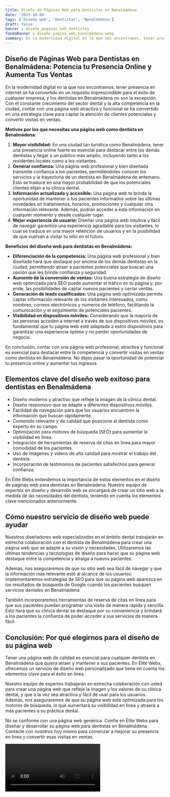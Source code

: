 ```yaml
---
title: Diseño de Páginas Web para Dentistas en Benalmádena
date: '2023-10-04'
tags: ['Diseño web', 'Dentistas', 'Benalmádena']
draft: false
banner : diseño_paginas_web_dentistas
fondoBanner : diseño_pagina_web_benalmádena.webp
summary: En la modernidad digital en la que nos encontramos, tener presencia en internet se ha convertido en un requisito imprescindible para el éxito de cualquier empresa, y los dentistas en Benalmádena no son la excepción. Con el constante crecimiento del sector dental y la alta competencia en la ciudad, contar con una página web atractiva y funcional se ha convertido en una estrategia clave para captar la atención de clientes potenciales y convertir visitas en ventas.
---
```


## Diseño de Páginas Web para Dentistas en Benalmádena: Potencia tu Presencia Online y Aumenta Tus Ventas

En la modernidad digital en la que nos encontramos, tener presencia en internet se ha convertido en un requisito imprescindible para el éxito de cualquier empresa, y los dentistas en Benalmádena no son la excepción. Con el constante crecimiento del sector dental y la alta competencia en la ciudad, contar con una página web atractiva y funcional se ha convertido en una estrategia clave para captar la atención de clientes potenciales y convertir visitas en ventas.

**Motivos por los que necesitas una página web como dentista en Benalmádena:**
1. **Mayor visibilidad:** En una ciudad tan turística como Benalmádena, tener una presencia online fuerte es esencial para destacar entre los demás dentistas y llegar a un público más amplio, incluyendo tanto a los residentes locales como a los visitantes.
2. **Generar confianza:** Una página web profesional y bien diseñada transmite confianza a los pacientes, permitiéndoles conocer los servicios y la trayectoria de un dentista en Benalmádena de antemano. Esto se traduce en una mayor probabilidad de que los potenciales clientes elijan a tu clínica dental.
3. **Información actualizada y accesible:** Una página web te brinda la oportunidad de mantener a tus pacientes informados sobre las últimas novedades en tratamientos, horarios, promociones y cualquier otra información relevante. Además, podrán acceder a esta información en cualquier momento y desde cualquier lugar.
4. **Mejor experiencia de usuario:** Diseñar una página web intuitiva y fácil de navegar garantiza una experiencia agradable para los visitantes, lo cual se traduce en una mayor retención de usuarios y en la posibilidad de que vuelvan a visitar tu sitio en el futuro.

**Beneficios del diseño web para dentistas en Benalmádena:**
- **Diferenciación de la competencia:** Una página web profesional y bien diseñada hará que destaque por encima de los demás dentistas en la ciudad, permitiendo atraer a pacientes potenciales que buscan una opción que les brinde confianza y seguridad.
- **Aumento de la conversión de ventas:** Una buena estrategia de diseño web optimizada para SEO puede aumentar el tráfico en tu página y, por ende, las posibilidades de captar nuevos pacientes y cerrar ventas.
- **Generación de leads cualificados:** Una página web optimizada permite captar información relevante de los visitantes interesados, como nombres, correos electrónicos y números de teléfono, facilitando la comunicación y el seguimiento de potenciales pacientes.
- **Visibilidad en dispositivos móviles:** Considerando que la mayoría de las personas acceden a internet a través de sus dispositivos móviles, es fundamental que tu página web esté adaptada a estos dispositivos para garantizar una experiencia óptima y no perder oportunidades de negocio.

En conclusión, contar con una página web profesional, atractiva y funcional es esencial para destacar entre la competencia y convertir visitas en ventas como dentista en Benalmádena. No dejes pasar la oportunidad de potenciar tu presencia online y aumentar tus ingresos.

<GifSeo />

<Cta />

## Elementos clave del diseño web exitoso para dentistas en Benalmádena

- Diseño moderno y atractivo que refleje la imagen de la clínica dental.
- Diseño responsivo que se adapte a diferentes dispositivos móviles.
- Facilidad de navegación para que los usuarios encuentren la información que buscan rápidamente.
- Contenido relevante y de calidad que posicione al dentista como experto en su campo.
- Optimización para motores de búsqueda (SEO) para aumentar la visibilidad en línea.
- Integración de herramientas de reserva de citas en línea para mayor comodidad de los pacientes.
- Uso de imágenes y videos de alta calidad para mostrar el trabajo del dentista.
- Incorporación de testimonios de pacientes satisfechos para generar confianza.

En Élite Webs entendemos la importancia de estos elementos en el diseño de páginas web para dentistas en Benalmádena. Nuestro equipo de expertos en diseño y desarrollo web se encargará de crear un sitio web a la medida de las necesidades del dentista, teniendo en cuenta los elementos clave mencionados anteriormente.

## Cómo nuestro servicio de diseño web puede ayudar

Nuestros diseñadores web especializados en el ámbito dental trabajarán en estrecha colaboración con el dentista de Benalmádena para crear una página web que se adapte a su visión y necesidades. Utilizaremos las últimas tendencias y tecnologías de diseño para hacer que su página web destaque entre la competencia y atraiga a nuevos pacientes.

Además, nos aseguraremos de que su sitio web sea fácil de navegar y que la información más relevante esté al alcance de los usuarios. Implementaremos estrategias de SEO para que su página web aparezca en los resultados de búsqueda de Google cuando los pacientes busquen servicios dentales en Benalmádena.

También incorporaremos herramientas de reserva de citas en línea para que sus pacientes puedan programar una visita de manera rápida y sencilla. Esto hará que su clínica dental se destaque por su conveniencia y brindará a los pacientes la confianza de poder acceder a sus servicios de manera fácil.

## Conclusión: Por qué elegirnos para el diseño de su página web

Tener una página web de calidad es esencial para cualquier dentista en Benalmádena que quiera atraer y mantener a sus pacientes. En Élite Webs, ofrecemos un servicio de diseño web personalizado que tiene en cuenta los elementos clave para el éxito en línea.

Nuestro equipo de expertos trabajarán en estrecha colaboración con usted para crear una página web que refleje la imagen y los valores de su clínica dental, y que a la vez sea atractiva y fácil de usar para los usuarios. Además, nos aseguraremos de que su página web esté optimizada para los motores de búsqueda, lo que aumentará su visibilidad en línea y atraerá a más pacientes a su práctica dental.

No se conforme con una página web genérica. Confíe en Élite Webs para diseñar y desarrollar su página web para dentistas en Benalmádena. Contacte con nosotros hoy mismo para comenzar a mejorar su presencia en línea y convertir esas visitas en ventas.

<Video />

<CtaBot job='Dentistas' city='Benalmádena'/>

<Gmaps query='Benalmádena+españa+maps' />